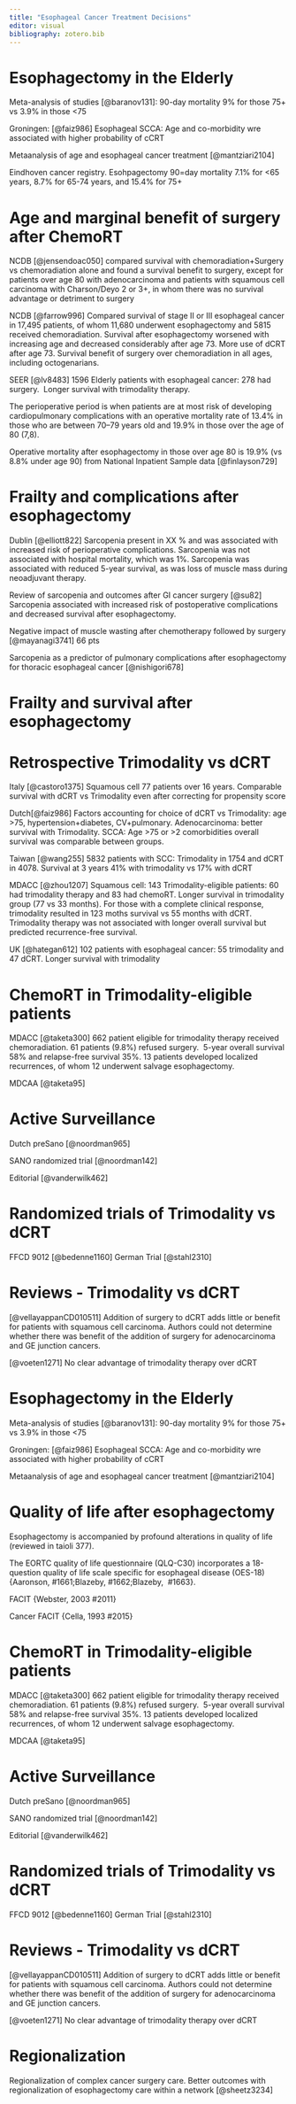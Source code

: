 ```yaml
---
title: "Esophageal Cancer Treatment Decisions"
editor: visual
bibliography: zotero.bib
---
```


# Esophagectomy in the Elderly

Meta-analysis of studies [@baranov131]: 90-day mortality 9% for those 75+ vs 3.9% in those \<75

Groningen: [@faiz986] Esophageal SCCA: Age and co-morbidity wre associated with higher probability of cCRT

Metaanalysis of age and esophageal cancer treatment [@mantziari2104]

Eindhoven cancer registry. Esohpagectomy 90=day mortality 7.1% for \<65 years, 8.7% for 65-74 years, and 15.4% for 75+

# Age and marginal benefit of surgery after ChemoRT

NCDB [@jensendoac050] compared survival with chemoradiation+Surgery vs chemoradiation alone and found a survival benefit to surgery, except for patients over age 80 with adenocarcinoma and patients with squamous cell carcinoma with Charson/Deyo 2 or 3+, in whom there was no survival advantage or detriment to surgery

NCDB [@farrow996] Compared survival of stage II or III esophageal cancer in 17,495 patients, of whom 11,680 underwent esophagectomy and 5815 received chemoradiation. Survival after esophagectomy worsened with increasing age and decreased considerably after age 73. More use of dCRT after age 73. Survival benefit of surgery over chemoradiation in all ages, including octogenarians.

SEER [@lv8483] 1596 Elderly patients with esophageal cancer: 278 had surgery.  Longer survival with trimodality therapy.

The perioperative period is when patients are at most risk of developing cardiopulmonary complications with an operative mortality rate of 13.4% in those who are between 70--79 years old and 19.9% in those over the age of 80 (7,8).

Operative mortality after esophagectomy in those over age 80 is 19.9% (vs 8.8% under age 90) from National Inpatient Sample data [@finlayson729]

# Frailty and complications after esophagectomy

Dublin [@elliott822] Sarcopenia present in XX % and was associated with increased risk of perioperative complications. Sarcopenia was not associated with hospital mortality, which was 1%. Sarcopenia was associated with reduced 5-year survival, as was loss of muscle mass during neoadjuvant therapy.

Review of sarcopenia and outcomes after GI cancer surgery [@su82] Sarcopenia associated with increased risk of postoperative complications and decreased survival after esophagectomy.

Negative impact of muscle wasting after chemotherapy followed by surgery [@mayanagi3741] 66 pts

Sarcopenia as a predictor of pulmonary complications after esophagectomy for thoracic esophageal cancer [@nishigori678]

# Frailty and survival after esophagectomy

# Retrospective Trimodality vs dCRT

Italy [@castoro1375] Squamous cell 77 patients over 16 years. Comparable survival with dCRT vs Trimodality even after correcting for propensity score

Dutch[@faiz986] Factors accounting for choice of dCRT vs Trimodality: age \>75, hypertension+diabetes, CV+pulmonary. Adenocarcinoma: better survival with Trimodality. SCCA: Age \>75 or \>2 comorbidities overall survival was comparable between groups.

Taiwan [@wang255] 5832 patients with SCC: Trimodality in 1754 and dCRT in 4078. Survival at 3 years 41% with trimodality vs 17% with dCRT

MDACC [@zhou1207] Squamous cell: 143 Trimodality-eligible patients: 60 had trimodality therapy and 83 had chemoRT. Longer survival in trimodality group (77 vs 33 months). For those with a complete clinical response, trimodality resulted in 123 moths survival vs 55 months with dCRT. Trimodality therapy was not associated with longer overall survival but predicted recurrence-free survival.

UK [@hategan612] 102 patients with esophageal cancer: 55 trimodality and 47 dCRT. Longer survival with trimodality

# ChemoRT in Trimodality-eligible patients

MDACC [@taketa300] 662 patient eligible for trimodality therapy received chemoradiation. 61 patients (9.8%) refused surgery.  5-year overall survival 58% and relapse-free survival 35%. 13 patients developed localized recurrences, of whom 12 underwent salvage esophagectomy.

MDCAA [@taketa95]

# Active Surveillance

Dutch preSano [@noordman965]

SANO randomized trial [@noordman142]

Editorial [@vanderwilk462]

# Randomized trials of Trimodality vs dCRT

FFCD 9012 [@bedenne1160] German Trial [@stahl2310]

# Reviews - Trimodality vs dCRT

[@vellayappanCD010511] Addition of surgery to dCRT adds little or benefit for patients with squamous cell carcinoma. Authors could not determine whether there was benefit of the addition of surgery for adenocarcinoma and GE junction cancers.

[@voeten1271] No clear advantage of trimodality therapy over dCRT

# Esophagectomy in the Elderly

Meta-analysis of studies [@baranov131]: 90-day mortality 9% for those 75+ vs 3.9% in those \<75

Groningen: [@faiz986] Esophageal SCCA: Age and co-morbidity wre associated with higher probability of cCRT

Metaanalysis of age and esophageal cancer treatment [@mantziari2104]

# Quality of life after esophagectomy

Esophagectomy is accompanied by profound alterations in quality of life (reviewed in taioli 377).

The EORTC quality of life questionnaire (QLQ-C30) incorporates a 18-question quality of life scale specific for esophageal disease (OES-18) {Aaronson, #1661;Blazeby, #1662;Blazeby,  #1663}.

FACIT {Webster, 2003 #2011}

Cancer FACIT {Cella, 1993 #2015}

# ChemoRT in Trimodality-eligible patients

MDACC [@taketa300] 662 patient eligible for trimodality therapy received chemoradiation. 61 patients (9.8%) refused surgery.  5-year overall survival 58% and relapse-free survival 35%. 13 patients developed localized recurrences, of whom 12 underwent salvage esophagectomy.

MDCAA [@taketa95]

# Active Surveillance

Dutch preSano [@noordman965]

SANO randomized trial [@noordman142]

Editorial [@vanderwilk462]

# Randomized trials of Trimodality vs dCRT

FFCD 9012 [@bedenne1160] German Trial [@stahl2310]

# Reviews - Trimodality vs dCRT

[@vellayappanCD010511] Addition of surgery to dCRT adds little or benefit for patients with squamous cell carcinoma. Authors could not determine whether there was benefit of the addition of surgery for adenocarcinoma and GE junction cancers.

[@voeten1271] No clear advantage of trimodality therapy over dCRT

# Regionalization

Regionalization of complex cancer surgery care. Better outcomes with regionalization of esophagectomy care within a network [@sheetz3234]
